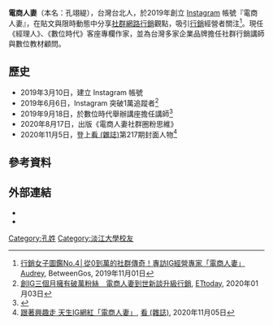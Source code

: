 {{coi|time=2020-12-01}}
{{advert|time=2020-12-01}}
{{Infobox_Person
| name = 電商人妻
|image= 
| caption= 
|occupation= 
| period = 
|birth_name=
| other_names =
| Sex = 女
|birth_place= {{TWN}}[[台北市|台北市]]
| birth_date = {{birth date and age|1988|11|14}}
|death_date= 
|death_place=
| nationality ={{ROC}}
| residence = 
| party = 
| religion =  
| spouse =  
| relatives = 
| website = https://ecwife.com/
|education = 淡江大學教育科技學系畢業、國立臺灣師範大學圖文傳播學系碩士班肄業
| past = 《經理人》、《數位時代》客座專欄作家、《蝦皮大學》專欄作家
| work = 
| award =
}}

'''電商人妻'''（本名：孔翊緹），台灣台北人，於2019年創立 [[Instagram|Instagram]] 帳號『電商人妻』，在貼文與限時動態中分享[[社群網路行銷|社群網路行銷]]觀點，吸引[[行銷|行銷]]經營者關注<ref>[https://betweengos.com/interview-ec-wife-audrey/ 行銷女子圖鑑No.4│從0到萬的社群傳奇！專訪IG經營專家「電商人妻」Audrey], BetweenGos, 2019年11月01日</ref>。現任《經理人》、《數位時代》客座專欄作家，並為台灣多家企業品牌擔任社群行銷講師與數位教材顧問。

== 歷史 ==
*2019年3月10日，建立 Instagram 帳號
*2019年6月6日，Instagram 突破1萬追蹤者<ref>[https://www.ettoday.net/news/20200103/1617033.htm 創IG三個月擁有破萬粉絲　電商人妻到世新談升級行銷], [[ETtoday|ETtoday]], 2020年01月03日</ref>
*2019年9月18日，於數位時代舉辦講座擔任講師<ref>{{Cite web|url=https://edm.bnext.com.tw/cocom/|title=數位時代:內容集客變現力 內容創意、短秒影音、IG 經營策略、口碑行銷}}</ref>
*2020年8月17日，出版《電商人妻社群圈粉思維》
*2020年11月5日，登上[[看_(雜誌)|看 (雜誌)]]第217期封面人物<ref>[https://www.watchinese.com/article/2020/25224 跟著興趣走 天生IG網紅「電商人妻」], [[看_(雜誌)|看 (雜誌)]], 2020年11月05日</ref>

== 參考資料 ==
{{Reflist}}

== 外部連結 ==
* {{instagram|ec.wife|電商人妻}}
* {{Twitter|ec_wife|電商人妻}}

{{Portal bar|台灣|網際網路|人物}}

[[Category:孔姓|Category:孔姓]]
[[Category:淡江大學校友|Category:淡江大學校友]]